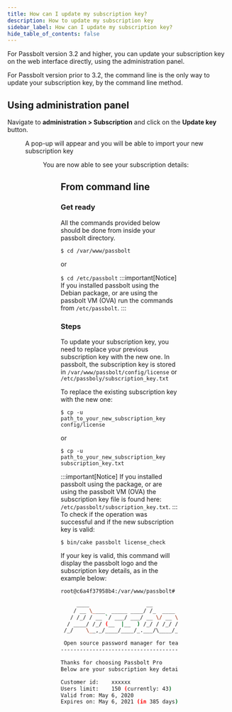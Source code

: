 ```yaml
---
title: How can I update my subscription key?
description: How to update my subscription key
sidebar_label: How can I update my subscription key?
hide_table_of_contents: false
---
```


For Passbolt version 3.2 and higher, you can update your subscription key on the web interface directly, using the administration panel.

For Passbolt version prior to 3.2, the command line is the only way to update your subscription key, by the command line method.

## Using administration panel

Navigate to **administration > Subscription** and click on the **Update key** button.
<Figure
  src="https://help.passbolt.com/assets/img/screenshots/update-subscription-key-1.jpg"
  alt="Update subscription key administration screen "
  caption="fig. Update subscription key administration screen"
/>


A pop-up will appear and you will be able to import your new subscription key
<Figure
  src="https://help.passbolt.com/assets/img/screenshots/update-subscription-key-2.jpg"
  alt="Choose file popup in subscription key administration screen "
  caption="fig. Choose file popup in subscription key administration screen"
/>


You are now able to see your subscription details:
<Figure
  src="https://help.passbolt.com/assets/img/screenshots/update-subscription-key-3.jpg"
  alt="Subscription details in subscription key administration screen "
  caption="fig. Subscription details in subscription key administration screen"
/>

## From command line
### Get ready

All the commands provided below should be done from inside your passbolt directory.

`$ cd /var/www/passbolt`

or

`$ cd /etc/passbolt`
:::important[Notice]
If you installed passbolt using the Debian package, or are using the passbolt VM (OVA) run the commands from `/etc/passbolt`.
:::
### Steps


To update your subscription key, you need to replace your previous subscription key with the new one. In passbolt, the subscription key is stored in `/var/www/passbolt/config/license` or `/etc/passboly/subscription_key.txt`

To replace the existing subscription key with the new one:

`$ cp -u path_to_your_new_subscription_key config/license`

or

`$ cp -u path_to_your_new_subscription_key subscription_key.txt`

:::important[Notice]
If you installed passbolt using the package, or are using the passbolt VM (OVA) the subscription key file is found here: `/etc/passbolt/subscription_key.txt`.
:::
To check if the operation was successful and if the new subscription key is valid:

`$ bin/cake passbolt license_check`

If your key is valid, this command will display the passbolt logo and the subscription key details, as in the example below:
```bash
root@c6a4f37958b4:/var/www/passbolt# ./bin/cake passbolt license_check

     ____                  __          ____
    / __ \____  _____ ____/ /_  ____  / / /_
   / /_/ / __ `/ ___/ ___/ __ \/ __ \/ / __/
  / ____/ /_/ (__  |__  ) /_/ / /_/ / / /
 /_/    \__,_/____/____/_.___/\____/_/\__/

 Open source password manager for teams
---------------------------------------------------------------

Thanks for choosing Passbolt Pro
Below are your subscription key details

Customer id:	xxxxxx
Users limit:	150 (currently: 43)
Valid from:	May 6, 2020
Expires on:	May 6, 2021 (in 385 days)
```